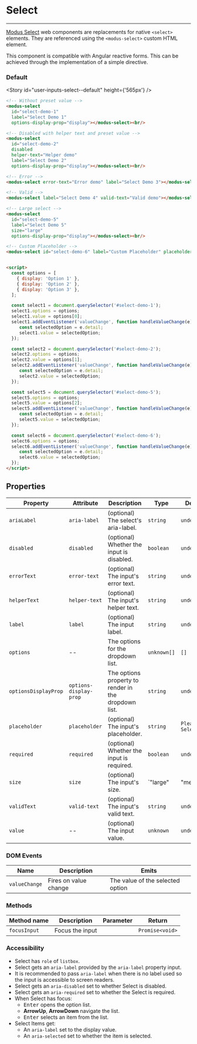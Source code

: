 
# Select

---

[Modus Select](https://modus.trimble.com/components/inputs/) web components are replacements for native `<select>` elements. They are referenced using the `<modus-select>` custom HTML element.

This component is compatible with Angular reactive forms. This can be achieved through the implementation of a simple directive.

### Default

<Story id="user-inputs-select--default" height={'565px'} />

```html
<!-- Without preset value -->
<modus-select
  id="select-demo-1"
  label="Select Demo 1"
  options-display-prop="display"></modus-select><br/>

<!-- Disabled with helper text and preset value -->
<modus-select
  id="select-demo-2"
  disabled
  helper-text="Helper demo"
  label="Select Demo 2"
  options-display-prop="display"></modus-select><br/>

<!-- Error -->
<modus-select error-text="Error demo" label="Select Demo 3"></modus-select><br/>

<!-- Valid -->
<modus-select label="Select Demo 4" valid-text="Valid demo"></modus-select><br/>

<!-- Large select -->
<modus-select
  id="select-demo-5"
  label="Select Demo 5"
  size="large"
  options-display-prop="display"></modus-select><br/>

<!-- Custom Placeholder -->
<modus-select id="select-demo-6" label="Custom Placeholder" placeholder="Custom Placeholder" options-display-prop="display"></modus-select><br/>


<script>
  const options = [
    { display: 'Option 1' },
    { display: 'Option 2' },
    { display: 'Option 3' },
  ];

  const select1 = document.querySelector('#select-demo-1');
  select1.options = options;
  select1.value = options[0];
  select1.addEventListener('valueChange', function handleValueChange(e) {
     const selectedOption = e.detail;
     select1.value = selectedOption;
  });

  const select2 = document.querySelector('#select-demo-2');
  select2.options = options;
  select2.value = options[1];
  select2.addEventListener('valueChange', function handleValueChange(e) {
     const selectedOption = e.detail;
     select2.value = selectedOption;
  });

  const select5 = document.querySelector('#select-demo-5');
  select5.options = options;
  select5.value = options[2];
  select5.addEventListener('valueChange', function handleValueChange(e) {
     const selectedOption = e.detail;
     select5.value = selectedOption;
  });

  const select6 = document.querySelector('#select-demo-6');
  select6.options = options;
  select6.addEventListener('valueChange', function handleValueChange(e) {
     const selectedOption = e.detail;
     select6.value = selectedOption;
  });
</script>
```

## Properties

| Property             | Attribute              | Description                                          | Type                  | Default         |
| -------------------- | ---------------------- | ---------------------------------------------------- | --------------------- | --------------- |
| `ariaLabel`          | `aria-label`           | (optional) The select's aria-label.                  | `string`              | `undefined`     |
| `disabled`           | `disabled`             | (optional) Whether the input is disabled.            | `boolean`             | `undefined`     |
| `errorText`          | `error-text`           | (optional) The input's error text.                   | `string`              | `undefined`     |
| `helperText`         | `helper-text`          | (optional) The input's helper text.                  | `string`              | `undefined`     |
| `label`              | `label`                | (optional) The input label.                          | `string`              | `undefined`     |
| `options`            | --                     | The options for the dropdown list.                   | `unknown[]`           | `[]`            |
| `optionsDisplayProp` | `options-display-prop` | The options property to render in the dropdown list. | `string`              | `undefined`     |
| `placeholder`        | `placeholder`          | (optional) The input's placeholder.                  | `string`              | `Please Select` |
| `required`           | `required`             | (optional) Whether the input is required.            | `boolean`             | `undefined`     |
| `size`               | `size`                 | (optional) The input's size.                         | `"large" | "medium"`  | `'medium'`      |
| `validText`          | `valid-text`           | (optional) The input's valid text.                   | `string`              | `undefined`     |
| `value`              | --                     | (optional) The input value.                          | `unknown`             | `undefined`     |

### DOM Events

| Name          | Description           | Emits                            |
| ------------- | --------------------- | -------------------------------- |
| `valueChange` | Fires on value change | The value of the selected option |

### Methods

| Method name  | Description     | Parameter | Return          |
| ------------ | --------------- | --------- | --------------- |
| `focusInput` | Focus the input |           | `Promise<void>` |

### Accessibility

- Select has `role` of `listbox`.
- Select gets an `aria-label` provided by the `aria-label` property input.
- It is recommended to pass `aria-label` when there is no label used so the input is accessible to screen readers.
- Select gets an `aria-disabled` set to whether Select is disabled.
- Select gets an `aria-required` set to whether the Select is required.
- When Select has focus:
  - <kbd>Enter</kbd> opens the option list.
  - **ArrowUp**, **ArrowDown** navigate the list.
  - <kbd>Enter</kbd> selects an item from the list.
- Select Items get:
  - An `aria-label` set to the display value.
  - An `aria-selected` set to whether the item is selected.
